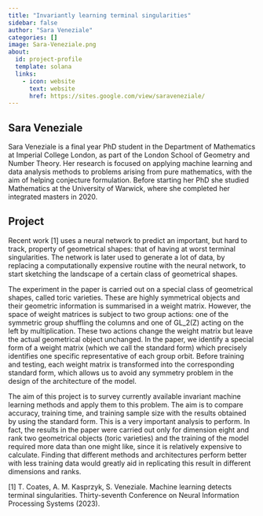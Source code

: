 ```yaml
---
title: "Invariantly learning terminal singularities"
sidebar: false
author: "Sara Veneziale"
categories: []
image: Sara-Veneziale.png
about:
  id: project-profile
  template: solana
  links:
    - icon: website
      text: website
      href: https://sites.google.com/view/saraveneziale/
---
```

## Sara Veneziale
Sara Veneziale is a final year PhD student in the Department of Mathematics at Imperial College London, as part of the London School of Geometry and Number Theory. Her research is focused on applying machine learning and data analysis methods to problems arising from pure mathematics, with the aim of helping conjecture formulation. Before starting her PhD she studied Mathematics at the University of Warwick, where she completed her integrated masters in 2020.



## Project
Recent work [1] uses a neural network to predict an important, but hard to track, property of geometrical shapes: that of having at worst terminal singularities. The network is later used to generate a lot of data, by replacing a computationally expensive routine with the neural network, to start sketching the landscape of a certain class of geometrical shapes.

The experiment in the paper is carried out on a special class of geometrical shapes, called toric varieties. These are highly symmetrical objects and their geometric information is summarised in a weight matrix. However, the space of weight matrices is subject to two group actions: one of the symmetric group shuffling the columns and one of GL_2(Z) acting on the left by multiplication. These two actions change the weight matrix but leave the actual geometrical object unchanged. In the paper, we identify a special form of a weight matrix (which we call the standard form) which precisely identifies one specific representative of each group orbit. Before training and testing, each weight matrix is transformed into the corresponding standard form, which allows us to avoid any symmetry problem in the design of the architecture of the model.

The aim of this project is to survey currently available invariant machine learning methods and apply them to this problem. The aim is to compare accuracy, training time, and training sample size with the results obtained by using the standard form. This is a very important analysis to perform. In fact, the results in the paper were carried out only for dimension eight and rank two geometrical objects (toric varieties) and the training of the model required more data than one might like, since it is relatively expensive to calculate. Finding that different methods and architectures perform better with less training data would greatly aid in replicating this result in different dimensions and ranks.

[1] T. Coates, A. M. Kasprzyk, S. Veneziale. Machine learning detects terminal singularities. Thirty-seventh Conference on Neural Information Processing Systems (2023).
